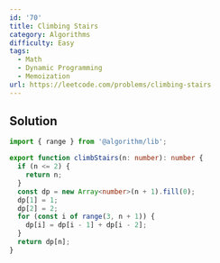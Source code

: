```yaml
---
id: '70'
title: Climbing Stairs
category: Algorithms
difficulty: Easy
tags:
  - Math
  - Dynamic Programming
  - Memoization
url: https://leetcode.com/problems/climbing-stairs
---
```


## Solution

```typescript filename="solution.ts" copy
import { range } from '@algorithm/lib';

export function climbStairs(n: number): number {
  if (n <= 2) {
    return n;
  }
  const dp = new Array<number>(n + 1).fill(0);
  dp[1] = 1;
  dp[2] = 2;
  for (const i of range(3, n + 1)) {
    dp[i] = dp[i - 1] + dp[i - 2];
  }
  return dp[n];
}
```
